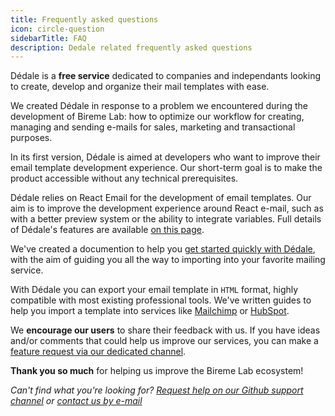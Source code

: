 ```yaml
---
title: Frequently asked questions
icon: circle-question
sidebarTitle: FAQ
description: Dedale related frequently asked questions
---
```


<AccordionGroup>

<Accordion title ="What's Dédale for?">

Dédale is a **free service** dedicated to companies and independants looking to create, develop and organize their mail templates with ease.

</Accordion>

<Accordion title ="Why did you create Dédale?">

We created Dédale in response to a problem we encountered during the development of Bireme Lab: how to optimize our workflow for creating, managing and sending e-mails for sales, marketing and transactional purposes.

</Accordion>

<Accordion title ="Who is Dédale for, and what are its uses?">

In its first version, Dédale is aimed at developers who want to improve their email template development experience. Our short-term goal is to make the product accessible without any technical prerequisites.

</Accordion>

<Accordion title ="How does Dédale differ from React Email?">

Dédale relies on React Email for the development of email templates. Our aim is to improve the development experience around React e-mail, such as with a better preview system or the ability to integrate variables. Full details of Dédale's features are available [on this page](/dedale/concept).

</Accordion>

<Accordion title ="How do I create an email template with Dédale?">

We've created a documention to help you [get started quickly with Dédale](/dedale/quick-start), with the aim of guiding you all the way to importing into your favorite mailing service.

</Accordion>

<Accordion title ="Can I integrate Dédale with my email service?">

With Dédale you can export your email template in `HTML` format, highly compatible with most existing professional tools. We've written guides to help you import a template into services like [Mailchimp](https://mailchimp.com/) or [HubSpot](https://www.hubspot.fr/).

</Accordion>

<Accordion title ="How do I request the addition of a feature?">

We **encourage our users** to share their feedback with us. If you have ideas and/or comments that could help us improve our services, you can make a [feature request via our dedicated channel](https://github.com/orgs/bireme-lab/discussions/new?category=ideas).

**Thank you so much** for helping us improve the Bireme Lab ecosystem!

</Accordion>
</AccordionGroup>

*Can't find what you're looking for? [Request help on our Github support channel](https://github.com/orgs/bireme-lab/discussions/new?category=help) or [contact us by e-mail](mailto:support@bireme.io)*
